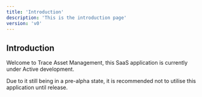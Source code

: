 ```yaml
---
title: 'Introduction'
description: 'This is the introduction page'
version: 'v0'
---
```



## Introduction

Welcome to Trace Asset Management, this SaaS application is currently under Active development.

Due to it still being in a pre-alpha state, it is recommended not to utilise this application until release.
